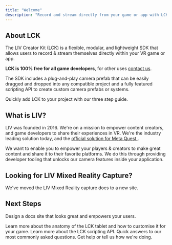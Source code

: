 ```yaml
---
title: "Welcome"
description: "Record and stream directly from your game or app with LCK."
---
```


## About LCK

The LIV Creator Kit (LCK) is a flexible, modular, and lightweight SDK that allows users to record & stream themselves directly within your VR game or app.

**LCK is 100% free for all game developers**, for other uses [contact us](/learn-more/contact-us).

The SDK includes a plug-and-play camera prefab that can be easily dragged and dropped into any compatible project and a fully featured scripting API to create custom camera prefabs or systems.

<Card title="Get Started With LCK" icon="rocket" horizontal="false" href="/installation" cta="Start now">
  Quickly add LCK to your project with our three step guide.
</Card>

## What is LIV?

LIV was founded in 2016. We're on a mission to empower content creators, and game developers to share their experiences in VR. We're the industry leading solution today, and the [official solution for Meta Quest ](https://developers.meta.com/horizon/blog/meta-quest-developer-LIV-mixed-reality-capture-support-sdk/).

We want to enable you to empower your players & creators to make great content and share it to their favorite platforms. We do this through providing developer tooling that unlocks our camera features inside your application.

## Looking for LIV Mixed Reality Capture?

<Card title="LIV Mixed Reality Capture Docs" icon="camera-viewfinder" href="https://mrc-docs.liv.tv/intro" cta="Click here">
  We've moved the LIV Mixed Reality capture docs to a new site.
</Card>

## Next Steps

Design a docs site that looks great and empowers your users.

<Columns cols={2}>
  <Card title="Customising The Tablet" icon="palette" href="/customisation/tablet-intro">
    Learn more about the anatomy of the LCK tablet and how to customise it for your game.
  </Card>
  <Card title="API documentation" icon="terminal" href="/api-reference/Introduction">
    Learn more about the LCK scripting API.
  </Card>
  <Card title="Frequently Asked Questions" icon="question" href="/learn-more/faq">
    Quick answers to our most commonly asked questions.
  </Card>
  <Card title="Contact Us" icon="map" href="/learn-more/contact-us">
    Get help or tell us how we're doing.
  </Card>
</Columns>